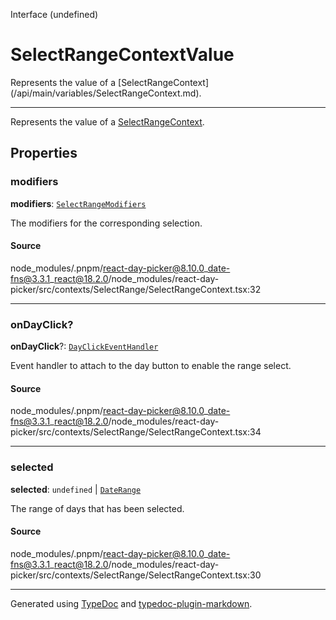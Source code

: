 <SectionTitle>Interface (undefined)</SectionTitle>

# SelectRangeContextValue

<Description>
Represents the value of a [SelectRangeContext](/api/main/variables/SelectRangeContext.md).
</Description>

---

Represents the value of a [SelectRangeContext](/api/main/variables/SelectRangeContext.md).

## Properties

<a id="modifiers" name="modifiers"></a>

### modifiers

<SignatureMemberIdentifier>**modifiers**: [`SelectRangeModifiers`](/api/main/type-aliases/SelectRangeModifiers.md)</SignatureMemberIdentifier>

The modifiers for the corresponding selection.

#### Source

node\_modules/.pnpm/react-day-picker@8.10.0\_date-fns@3.3.1\_react@18.2.0/node\_modules/react-day-picker/src/contexts/SelectRange/SelectRangeContext.tsx:32

***

<a id="ondayclick" name="ondayclick"></a>

### onDayClick?

<SignatureMemberIdentifier>**onDayClick**?: [`DayClickEventHandler`](/api/main/type-aliases/DayClickEventHandler.md)</SignatureMemberIdentifier>

Event handler to attach to the day button to enable the range select.

#### Source

node\_modules/.pnpm/react-day-picker@8.10.0\_date-fns@3.3.1\_react@18.2.0/node\_modules/react-day-picker/src/contexts/SelectRange/SelectRangeContext.tsx:34

***

<a id="selected" name="selected"></a>

### selected

<SignatureMemberIdentifier>**selected**: `undefined` \| [`DateRange`](/api/main/type-aliases/DateRange.md)</SignatureMemberIdentifier>

The range of days that has been selected.

#### Source

node\_modules/.pnpm/react-day-picker@8.10.0\_date-fns@3.3.1\_react@18.2.0/node\_modules/react-day-picker/src/contexts/SelectRange/SelectRangeContext.tsx:30

***

Generated using [TypeDoc](https://typedoc.org) and [typedoc-plugin-markdown](https://typedoc-plugin-markdown.org).
